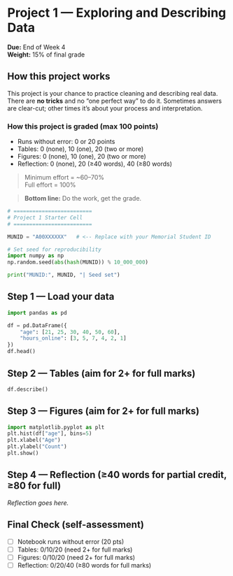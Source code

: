 # Project 1 — Exploring and Describing Data

**Due:** End of Week 4  
**Weight:** 15% of final grade  

## How this project works

This project is your chance to practice cleaning and describing real data.  
There are **no tricks** and no “one perfect way” to do it. Sometimes answers are clear-cut; other times it’s about your process and interpretation.  

### How this project is graded (max 100 points)

- Runs without error: 0 or 20 points  
- Tables: 0 (none), 10 (one), 20 (two or more)  
- Figures: 0 (none), 10 (one), 20 (two or more)  
- Reflection: 0 (none), 20 (≥40 words), 40 (≥80 words)  

> Minimum effort = ~60–70%  
> Full effort = 100%  

> **Bottom line:** Do the work, get the grade.  

```python
# =========================
# Project 1 Starter Cell
# =========================

MUNID = "A00XXXXXX"   # <-- Replace with your Memorial Student ID

# Set seed for reproducibility
import numpy as np
np.random.seed(abs(hash(MUNID)) % 10_000_000)

print("MUNID:", MUNID, "| Seed set")
```

## Step 1 — Load your data

```python
import pandas as pd

df = pd.DataFrame({
    "age": [21, 25, 30, 40, 50, 60],
    "hours_online": [3, 5, 7, 4, 2, 1]
})
df.head()
```

## Step 2 — Tables (aim for 2+ for full marks)

```python
df.describe()
```

## Step 3 — Figures (aim for 2+ for full marks)

```python
import matplotlib.pyplot as plt
plt.hist(df["age"], bins=5)
plt.xlabel("Age")
plt.ylabel("Count")
plt.show()
```

## Step 4 — Reflection (≥40 words for partial credit, ≥80 for full)

*Reflection goes here.*

## Final Check (self-assessment)

- [ ] Notebook runs without error (20 pts)  
- [ ] Tables: 0/10/20 (need 2+ for full marks)  
- [ ] Figures: 0/10/20 (need 2+ for full marks)  
- [ ] Reflection: 0/20/40 (≥80 words for full marks)  
